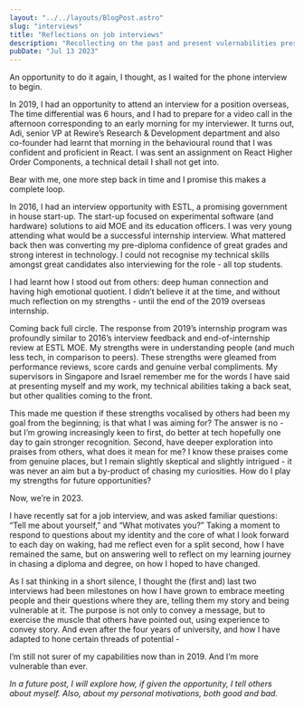 ```yaml
---
layout: "../../layouts/BlogPost.astro"
slug: "interviews"
title: "Reflections on job interviews"
description: "Recollecting on the past and present vulernabilities present in job interviews"
pubDate: "Jul 13 2023"
---
```



An opportunity to do it again, I thought, as I waited for the phone interview to begin.


In 2019, I had an opportunity to attend an interview for a position overseas, The time differential was 6 hours, and I had to prepare for a video call in the afternoon corresponding to an early morning for my interviewer. It turns out, Adi, senior VP at Rewire’s Research & Development department and also co-founder had learnt that morning in the behavioural round that I was confident and proficient in React. I was sent an assignment on React Higher Order Components, a technical detail I shall not get into.


Bear with me, one more step back in time and I promise this makes a complete loop.


In 2016, I had an interview opportunity with ESTL, a promising government in house start-up. The start-up focused on experimental software (and hardware) solutions to aid MOE and its education officers. I was very young attending what would be a successful internship interview. What mattered back then was converting my pre-diploma confidence of great grades and strong interest in technology. I could not recognise my technical skills amongst great candidates also interviewing for the role - all top students.


I had learnt how I stood out from others: deep human connection and having high emotional quotient. I didn’t believe it at the time, and without much reflection on my strengths - until the end of the 2019 overseas internship.


Coming back full circle. The response from 2019’s internship program was profoundly similar to 2016’s interview feedback and end-of-internship review at ESTL MOE. My strengths were in understanding people (and much less tech, in comparison to peers). These strengths were gleamed from performance reviews, score cards and genuine verbal compliments. My supervisors in Singapore and Israel remember me for the words I have said at presenting myself and my work, my technical abilities taking a back seat, but other qualities coming to the front.


This made me question if these strengths vocalised by others had been my goal from the beginning; is that what I was aiming for? The answer is no - but I’m growing increasingly keen to first, do better at tech hopefully one day to gain stronger recognition. Second, have deeper exploration into praises from others, what does it mean for me? I know these praises come from genuine places, but I remain slightly skeptical and slightly intrigued - it was never an aim but a by-product of chasing my curiosities. How do I play my strengths for future opportunities?


Now, we’re in 2023.


I have recently sat for a job interview, and was asked familiar questions: “Tell me about yourself,” and “What motivates you?” Taking a moment to respond to questions about my identity and the core of what I look forward to each day on waking, had me reflect even for a split second, how I have remained the same, but on answering well to reflect on my learning journey in chasing a diploma and degree, on how I hoped to have changed.


As I sat thinking in a short silence, I thought the (first and) last two interviews had been milestones on how I have grown to embrace meeting people and their questions where they are, telling them my story and being vulnerable at it. The purpose is not only to convey a message, but to exercise the muscle that others have pointed out, using experience to convey story. And even after the four years of university, and how I have adapted to hone certain threads of potential - 


I’m still not surer of my capabilities now than in 2019. And I’m more vulnerable than ever.


_In a future post, I will explore how, if given the opportunity, I tell others about myself. Also, about my personal motivations, both good and bad._

